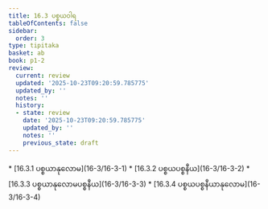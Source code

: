 ```yaml
---
title: 16.3 ပစ္စယဝါရ
tableOfContents: false
sidebar:
  order: 3
type: tipitaka
basket: ab
book: p1-2
review:
  current: review
  updated: '2025-10-23T09:20:59.785775'
  updated_by: ''
  notes: ''
  history:
  - state: review
    date: '2025-10-23T09:20:59.785775'
    updated_by: ''
    notes: ''
    previous_state: draft
---
```



<ReviewStatus review={frontmatter.review} showDetails={true} />

<HypothesisAnnotation frontmatter={frontmatter} />

<DynamicBreadcrumb />



<TableOfContents book="p1-2" section="16.3">
* [16.3.1 ပစ္စယာနုလောမ](16-3/16-3-1)
* [16.3.2 ပစ္စယပစ္စနီယ](16-3/16-3-2)
* [16.3.3 ပစ္စယာနုလောမပစ္စနီယ](16-3/16-3-3)
* [16.3.4 ပစ္စယပစ္စနီယာနုလောမ](16-3/16-3-4)
</TableOfContents>